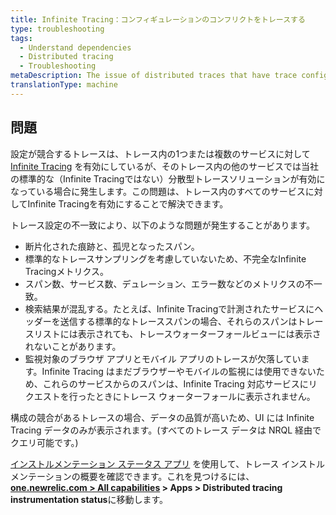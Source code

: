 ```yaml
---
title: Infinite Tracing：コンフィギュレーションのコンフリクトをトレースする
type: troubleshooting
tags:
  - Understand dependencies
  - Distributed tracing
  - Troubleshooting
metaDescription: The issue of distributed traces that have trace configuration conflicts (some services having Infinite Tracing and some have standard tracing).
translationType: machine
---
```


## 問題

設定が競合するトレースは、トレース内の1つまたは複数のサービスに対して [Infinite Tracing](/docs/understand-dependencies/distributed-tracing/infinite-tracing/introduction-infinite-tracing) を有効にしているが、そのトレース内の他のサービスでは当社の標準的な（Infinite Tracingではない）分散型トレースソリューションが有効になっている場合に発生します。この問題は、トレース内のすべてのサービスに対してInfinite Tracingを有効にすることで解決できます。

トレース設定の不一致により、以下のような問題が発生することがあります。

* 断片化された痕跡と、孤児となったスパン。
* 標準的なトレースサンプリングを考慮していないため、不完全なInfinite Tracingメトリクス。
* スパン数、サービス数、デュレーション、エラー数などのメトリクスの不一致。
* 検索結果が混乱する。たとえば、Infinite Tracingで計測されたサービスにヘッダーを送信する標準的なトレーススパンの場合、それらのスパンはトレースリストには表示されても、トレースウォーターフォールビューには表示されないことがあります。
* 監視対象のブラウザ アプリとモバイル アプリのトレースが欠落しています。Infinite Tracing はまだブラウザーやモバイルの監視には使用できないため、これらのサービスからのスパンは、Infinite Tracing 対応サービスにリクエストを行ったときにトレース ウォーターフォールに表示されません。

構成の競合があるトレースの場合、データの品質が高いため、UI には Infinite Tracing データのみが表示されます。(すべてのトレース データは NRQL 経由でクエリ可能です。)

[インストルメンテーション ステータス アプリ](https://one.newrelic.com/dt-setup-assistant) を使用して、トレース インストルメンテーションの概要を確認できます。これを見つけるには、 **[one.newrelic.com > All capabilities](https://one.newrelic.com/all-capabilities) > Apps > Distributed tracing instrumentation status**に移動します。
